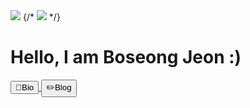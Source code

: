 
<div>
<div className="flex flex-row items-center">
<Image
  src={"/images/bio/profile-min.jpg"}
  width={500}
  height={500}
  className="mx-auto sm:rounded-xl mb-5"
/>
{/* <Image
  src={"/images/bio/profile-min.jpg"}
  width={500}
  height={500}
  className="mx-auto sm:rounded-xl mb-5"
/> */}
</div>
<h1 className="mx-auto text-center text-3xl font-bold mb-4"> Hello, I am Boseong Jeon :) </h1>
<div className="mx-auto flex flex-row items-center justify-center">
  <a href="/about">
  <button
    className={
      "shadow  bg-slate-200 hover:bg-slate-300 text-center text-black p-1 rounded-lg mx-1 px-4"
    }
  >
    📓Bio
  </button>
  </a>
  <a href="/blog">
  <button
  className={
    "shadow  bg-slate-200 hover:bg-slate-300 text-center p-1 text-black rounded-lg  mx-1  px-4"
  }
  >
    ✏️Blog
  </button>
  </a>
</div>
</div>
